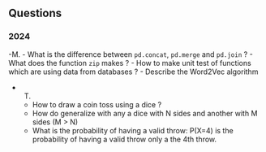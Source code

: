 ## Questions


### 2024

 -M.
     - What is the difference between `pd.concat`, `pd.merge` and `pd.join` ?
     - What does the function `zip` makes ?
     - How to make unit test of functions which are using data from databases ?
     - Describe the Word2Vec algorithm

 - T.
    - How to draw a coin toss using a dice ?
    - How do generalize with any a dice with N sides and another with M sides (M > N)
    - What is the probability of having a valid throw: P(X=4) is the probability of having a valid throw only a the 4th throw.


